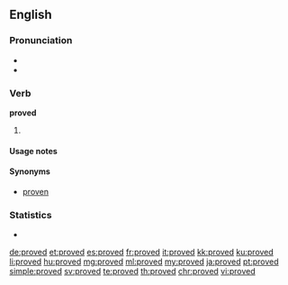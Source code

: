 ==English==

===Pronunciation===
* {{IPA|/ˈpruːvd/|lang=en}}
* {{audio|en-us-proved.ogg|Audio (US)|lang=en}}

===Verb===
'''proved'''

# {{en-past of|prove}}

====Usage notes====
{{also|proven#Usage notes}}

====Synonyms====
* [[proven]] {{qualifier|proscribed}}

===Statistics===
* {{rank|island|special|memory|936|proved|plan|pain|official}}

[[de:proved]]
[[et:proved]]
[[es:proved]]
[[fr:proved]]
[[it:proved]]
[[kk:proved]]
[[ku:proved]]
[[li:proved]]
[[hu:proved]]
[[mg:proved]]
[[ml:proved]]
[[my:proved]]
[[ja:proved]]
[[pt:proved]]
[[simple:proved]]
[[sv:proved]]
[[te:proved]]
[[th:proved]]
[[chr:proved]]
[[vi:proved]]